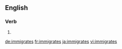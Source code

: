 ==English==

===Verb===
{{head|en|verb form}}

# {{en-third-person singular of|immigrate}}

[[de:immigrates]]
[[fr:immigrates]]
[[ja:immigrates]]
[[vi:immigrates]]